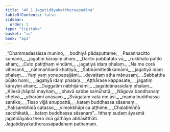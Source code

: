 ```yaml
---
title: "46.1 Jagatidāyakattheraapadāna"
tableOfContents: false
sidebar:
  order: 1
type: "tipitaka"
basket: "su"
book: "ap1"
---
```



<DynamicBreadcrumb />

<Division number="1" book="ap1" bookNo="20" page="429">

<Paragraph number="5879" type="verses" book="ap1">
_“Dhammadassissa munino,_  
_bodhiyā pādaputtame;_  
_Pasannacitto sumano,_  
_jagatiṃ kārayiṃ ahaṃ._  

</Paragraph>

</Division>
<Division number="2" book="ap1" bookNo="20" page="429">

<Paragraph number="5880" type="verses" book="ap1">
_Darito pabbatato vā,_  
_rukkhato patito ahaṃ;_  
_Cuto patiṭṭhaṃ vindāmi,_  
_jagatiyā idaṃ phalaṃ._  

</Paragraph>

</Division>
<Division number="3" book="ap1" bookNo="20" page="429">

<Paragraph number="5881" type="verses" book="ap1">
_Na me corā vihesanti,_  
_nātimaññanti khattiyā;_  
_Sabbāmittetikkamāmi,_  
_jagatiyā idaṃ phalaṃ._  

</Paragraph>

</Division>
<Division number="4" book="ap1" bookNo="20" page="429">

<Paragraph number="5882" type="verses" book="ap1">
_Yaṃ yaṃ yonupapajjāmi,_  
_devattaṃ atha mānusaṃ;_  
_Sabbattha pūjito homi,_  
_jagatiyā idaṃ phalaṃ._  

</Paragraph>

</Division>
<Division number="5" book="ap1" bookNo="20" page="429">

<Paragraph number="5883" type="verses" book="ap1">
_Aṭṭhārase kappasate,_  
_jagatiṃ kārayiṃ ahaṃ;_  
_Duggatiṃ nābhijānāmi,_  
_jagatidānassidaṃ phalaṃ._  

</Paragraph>

</Division>
<Division number="6" book="ap1" bookNo="20" page="429">

<Paragraph number="5884" type="verses" book="ap1">
_Kilesā jhāpitā mayhaṃ,_  
_bhavā sabbe samūhatā;_  
_Nāgova bandhanaṃ chetvā,_  
_viharāmi anāsavo._  

</Paragraph>

</Division>
<Division number="7" book="ap1" bookNo="20" page="429">

<Paragraph number="5885" type="verses" book="ap1">
_Svāgataṃ vata me āsi,_  
_mama buddhassa santike;_  
_Tisso vijjā anuppattā,_  
_kataṃ buddhassa sāsanaṃ._  

</Paragraph>

</Division>
<Division number="8" book="ap1" bookNo="20" page="429">

<Paragraph number="5886" type="verses" book="ap1">
_Paṭisambhidā catasso,_  
_vimokkhāpi ca aṭṭhime;_  
_Chaḷabhiññā sacchikatā,_  
_kataṃ buddhassa sāsanaṃ”._  

</Paragraph>

<Paragraph number="5887" book="ap1">
Itthaṃ sudaṃ āyasmā jagatidāyako thero imā gāthāyo abhāsitthāti.

</Paragraph>
</Division>

<Paragraph number="5888" type="center" book="ap1">
Jagatidāyakattherassāpadānaṃ paṭhamaṃ.
</Paragraph>